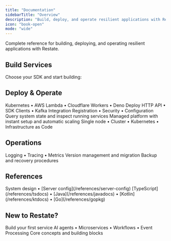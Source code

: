 ```yaml
---
title: "Documentation"
sidebarTitle: "Overview"
description: "Build, deploy, and operate resilient applications with Restate"
icon: "book-open"
mode: "wide"
---
```


Complete reference for building, deploying, and operating resilient applications with Restate.

## Build Services

Choose your SDK and start building:

<Columns cols={3}>
    <Card title="TypeScript" href="/develop/ts/overview" icon="/img/languages/typescript.svg">
    </Card>
    <Card title="Java/Kotlin" href="/develop/java/overview" icon="/img/languages/java.svg">
    </Card>
    <Card title="Python" href="/develop/python/overview" icon="/img/languages/python.svg">
    </Card>
    <Card title="Go" href="/develop/go/overview" icon="/img/languages/go.svg">
    </Card>
    <Card title="Rust" href="https://docs.rs/restate-sdk/latest/restate_sdk/" icon="/img/languages/rust.svg">
    </Card>
    <Card title="Local dev setup" href="/develop/local_dev" icon="laptop">
    </Card>
</Columns>

## Deploy & Operate

<CardGroup cols={2}>
    <Card title="Deploy Services" icon="box" href="/deploy/services/kubernetes">
        Kubernetes • AWS Lambda • Cloudflare Workers • Deno Deploy
    </Card>
    <Card title="Invoke Services" icon="phone" href="/operate/invocation/http">
        HTTP API • SDK Clients • Kafka Integration
    </Card>
    <Card title="Service Management" icon="wrench" href="/operate/registration">
        Registration • Security • Configuration
    </Card>
    <Card title="Introspection" icon="magnifying-glass" href="/operate/introspection">
        Query system state and inspect running services
    </Card>
    <Card title="Restate Cloud" href="/cloud/getting-started" icon="cloud">
        Managed platform with instant setup and automatic scaling
    </Card>
    <Card title="Self-hosted" href="/deploy/server/single-node" icon="server">
        Single node • Cluster • Kubernetes • Infrastructure as Code
    </Card>
</CardGroup>

## Operations

<CardGroup cols={3}>
    <Card title="Monitoring" icon="chart-line" href="/operate/monitoring/logging">
        Logging • Tracing • Metrics
    </Card>
    <Card title="Upgrading" icon="arrow-up" href="/operate/upgrading">
        Version management and migration
    </Card>
    <Card title="Snapshots" icon="hard-drive" href="/operate/snapshots">
        Backup and recovery procedures
    </Card>
</CardGroup>

## References

<CardGroup cols={2}>
    <Card title="Architecture & Config" href="/references/architecture" icon="gear">
        System design • [Server config](/references/server-config)
    </Card>
    <Card title="API References" icon="code">
        [TypeScript](/references/tsdocs) • [Java](/references/javadocs) • [Kotlin](/references/ktdocs) • [Go](/references/gopkg)
    </Card>
</CardGroup>

## New to Restate?

<Columns cols={3}>
    <Card title="Quickstart" href="/quickstart" icon="rocket">
        Build your first service
    </Card>
    <Card title="Use Cases" href="/use-cases/ai-agents" icon="lightbulb">
        AI agents • Microservices • Workflows • Event Processing
    </Card>
    <Card title="Concepts" href="/foundations/key-concepts" icon="cube">
        Core concepts and building blocks
    </Card>
</Columns>